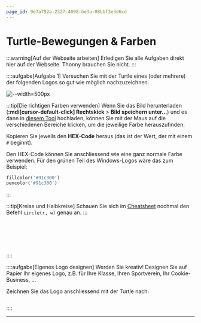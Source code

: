 ```yaml
---
page_id: 9e7a792a-2327-4098-be3a-08bbf3e3d6cd
---
```


# Turtle-Bewegungen & Farben

:::warning[Auf der Webseite arbeiten]
Erledigen Sie alle Aufgaben direkt hier auf der Webseite. Thonny brauchen Sie nicht.
:::

::::aufgabe[Aufgabe 1]
Versuchen Sie mit der Turtle eines (oder mehrere) der folgenden Logos so gut wie möglich nachzuzeichnen.

![--width=500px](img/logos.png)

:::tip[Die richtigen Farben verwenden]
Wenn Sie das Bild herunterladen (__:mdi[cursor-default-click] Rechtskick__ > __Bild speichern unter...__) und es dann in [diesem Tool](https://imagecolorpicker.com/) hochladen, können Sie mit der Maus auf die verschiedenen Bereiche klicken, um die jeweilige Farbe herauszufinden.

Kopieren Sie jeweils den **HEX-Code** heraus (das ist der Wert, der mit einem `#` beginnt).

Den HEX-Code können Sie anschliessend wie eine ganz normale Farbe verwenden. Für den grünen Teil des Windows-Logos wäre das zum Beispiel:
```py
fillcolor('#91c300')
pencolor('#91c300')
```
:::

:::tip[Kreise und Halbkreise]
Schauen Sie sich im [Cheatsheet](../Cheatsheet-Turtle-Befehle) nochmal den Befehl `circle(r, w)` genau an.
:::

```py live_py title=Windows id=02182a23-11fa-462b-b6af-e386767974ae
```

```py live_py title=Spotify id=3cb6b232-b6d6-4247-9f48-4d962c39412b
```

```py live_py title=Android id=b9cb1bf7-0293-4b3f-994a-f29d2039f8e0
```

```py live_py title=Instagram id=0056fe7b-1848-4c16-bad2-b961bc8a13fe
```

```py live_py title=Apple id=53f3adeb-33a3-4bc9-b03c-c592a3b94cf4
```

```py live_py title=YouTube id=ec85274b-35eb-4cd2-a833-a984dcf62ec2
```
::::

::::aufgabe[Eigenes Logo designen]
Werden Sie kreativ! Designen Sie auf Papier Ihr eigenes Logo, z.B. für Ihre Klasse, Ihren Sportverein, Ihr Cookie-Business, ...

Zeichnen Sie das Logo anschliessend mit der Turtle nach.

```py live_py title=logo.py id=fcefe2d0-7301-4714-a39b-c4bf18232609
```
::::

---